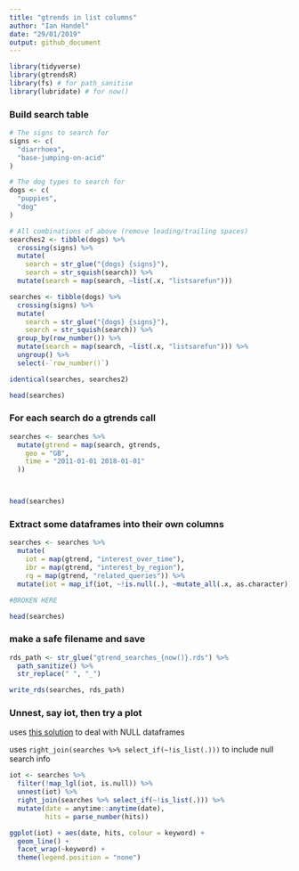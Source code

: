 ```yaml
---
title: "gtrends in list columns"
author: "Ian Handel"
date: "29/01/2019"
output: github_document
---
```


```r
library(tidyverse)
library(gtrendsR)
library(fs) # for path_sanitise
library(lubridate) # for now()
```


### Build search table

```r
# The signs to search for
signs <- c(
  "diarrhoea",
  "base-jumping-on-acid"
)

# The dog types to search for
dogs <- c(
  "puppies",
  "dog"
)

# All combinations of above (remove leading/trailing spaces)
searches2 <- tibble(dogs) %>%
  crossing(signs) %>%
  mutate(
    search = str_glue("{dogs} {signs}"),
    search = str_squish(search)) %>%
  mutate(search = map(search, ~list(.x, "listsarefun")))

searches <- tibble(dogs) %>%
  crossing(signs) %>%
  mutate(
    search = str_glue("{dogs} {signs}"),
    search = str_squish(search)) %>%
  group_by(row_number()) %>% 
  mutate(search = map(search, ~list(.x, "listsarefun"))) %>% 
  ungroup() %>% 
  select(-`row_number()`)

identical(searches, searches2)

head(searches)
```


### For each search do a gtrends call

```r
searches <- searches %>%
  mutate(gtrend = map(search, gtrends,
    geo = "GB",
    time = "2011-01-01 2018-01-01"
  ))



head(searches)
```

### Extract some dataframes into their own columns

```r
searches <- searches %>%
  mutate(
    iot = map(gtrend, "interest_over_time"),
    ibr = map(gtrend, "interest_by_region"),
    rq = map(gtrend, "related_queries")) %>%
  mutate(iot = map_if(iot, ~!is.null(.), ~mutate_all(.x, as.character)))

#BROKEN HERE

head(searches)
```

### make a safe filename and save

```r
rds_path <- str_glue("gtrend_searches_{now()}.rds") %>%
  path_sanitize() %>%
  str_replace(" ", "_")

write_rds(searches, rds_path)
```


### Unnest, say iot, then try a plot

uses [this solution](https://stackoverflow.com/questions/47224831/using-tidyr-unnest-with-null-values) to deal with NULL dataframes

uses ```right_join(searches %>% select_if(~!is_list(.)))``` to include null search info

```r
iot <- searches %>%
  filter(!map_lgl(iot, is.null)) %>% 
  unnest(iot) %>% 
  right_join(searches %>% select_if(~!is_list(.))) %>% 
  mutate(date = anytime::anytime(date),
         hits = parse_number(hits))

ggplot(iot) + aes(date, hits, colour = keyword) +
  geom_line() +
  facet_wrap(~keyword) +
  theme(legend.position = "none")
```
